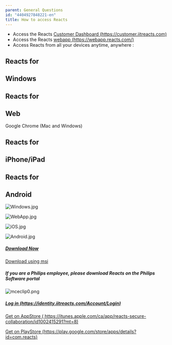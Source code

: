 ```yaml
---
parent: General Questions
id: "4404927848221-en"
title: How to access Reacts
---
```

*   Access the Reacts [Customer Dashboard (https://customer.iitreacts.com)](https://customer.iitreacts.com#openInNewTab)
*   Access the Reacts [webapp (https://webapp.reacts.com/)](https://webapp.reacts.com/#openInNewTab)
*   Access Reacts from all your devices anytime, anywhere :

**Reacts for**
---------------

Windows
-------

**Reacts** **for**
------------------

Web
---

Google Chrome (Mac and Windows)

**Reacts** **for**
------------------

iPhone/iPad
-----------

**Reacts for**
--------------

Android
-------

![Windows.jpg](@assets/attachments/Windows.jpg)

![WebApp.jpg](@assets/attachments/WebApp.jpg)

![iOS.jpg](@assets/attachments/iOS.jpg)

![Android.jpg](@assets/attachments/Android.jpg)

##### [Download Now](https://reactskpgpackages.blob.core.windows.net/installer/ReactsInstall.exe)  
[Download using msi](https://reactskpgpackages.blob.core.windows.net/installer/Reacts.msi)

##### If you are a Philips employee, please download Reacts on the Philips Software portal

![mceclip0.png](@assets/attachments/9232287096349.png)

##### [Log in (https://identity.iitreacts.com/Account/Login)](https://identity.iitreacts.com/Account/Login)


[Get on AppStore ( https://itunes.apple.com/ca/app/reacts-secure-collaboration/id1002415291?mt=8)](https://itunes.apple.com/ca/app/reacts-secure-collaboration/id1002415291?mt=8)

[Get on PlayStore (https://play.google.com/store/apps/details?id=com.reacts)](https://play.google.com/store/apps/details?id=com.reacts)


